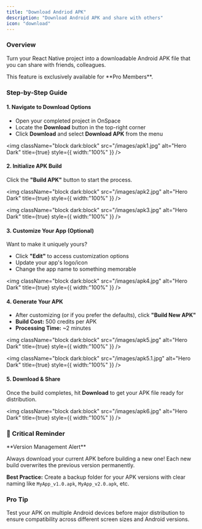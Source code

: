 ```yaml
---
title: "Download Andriod APK"
description: "Download Android APK and share with others"
icon: "download"
---
```


### Overview

Turn your React Native project into a downloadable Android APK file that you can share with friends, colleagues.

<Note>
  This feature is exclusively available for **Pro Members**.
</Note>

### Step-by-Step Guide

#### 1. Navigate to Download Options

- Open your completed project in OnSpace
- Locate the **Download** button in the top-right corner
- Click **Download** and select **Download APK** from the menu

<img
  className="block dark:block"
  src="/images/apk1.jpg"
  alt="Hero Dark"
  title={true}
  style={{ width:"100%" }}
/>

#### 2. Initialize APK Build

Click the **"Build APK"** button to start the process.

<img
  className="block dark:block"
  src="/images/apk2.jpg"
  alt="Hero Dark"
  title={true}
  style={{ width:"100%" }}
/>

<img
  className="block dark:block"
  src="/images/apk3.jpg"
  alt="Hero Dark"
  title={true}
  style={{ width:"100%" }}
/>

#### 3. Customize Your App (Optional)

Want to make it uniquely yours?

- Click **"Edit"** to access customization options
- Update your app's logo/icon
- Change the app name to something memorable

<img
  className="block dark:block"
  src="/images/apk4.jpg"
  alt="Hero Dark"
  title={true}
  style={{ width:"100%" }}
/>

#### 4. Generate Your APK

- After customizing (or if you prefer the defaults), click **"Build New APK"**
- **Build Cost:** 500 credits per APK
- **Processing Time:** ~2 minutes

<img
  className="block dark:block"
  src="/images/apk5.jpg"
  alt="Hero Dark"
  title={true}
  style={{ width:"100%" }}
/>

<img
  className="block dark:block"
  src="/images/apk5.1.jpg"
  alt="Hero Dark"
  title={true}
  style={{ width:"100%" }}
/>

#### 5. Download & Share

Once the build completes, hit **Download** to get your APK file ready for distribution.

<img
  className="block dark:block"
  src="/images/apk6.jpg"
  alt="Hero Dark"
  title={true}
  style={{ width:"100%" }}
/>

### 🚨 Critical Reminder

<Warning>
  **Version Management Alert**

  Always download your current APK before building a new one\! Each new build overwrites the previous version permanently.

  **Best Practice:** Create a backup folder for your APK versions with clear naming like `MyApp_v1.0.apk`, `MyApp_v2.0.apk`, etc.
</Warning>

### Pro Tip

Test your APK on multiple Android devices before major distribution to ensure compatibility across different screen sizes and Android versions.